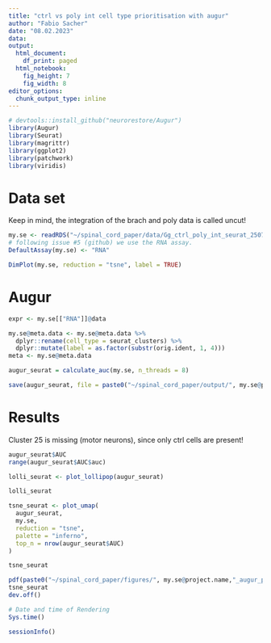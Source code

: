 ```yaml
---
title: "ctrl vs poly int cell type prioritisation with augur"
author: "Fabio Sacher"
date: "08.02.2023"
data:
output:
  html_document:
    df_print: paged
  html_notebook:
    fig_height: 7
    fig_width: 8
editor_options:
  chunk_output_type: inline
---
```


```r
# devtools::install_github("neurorestore/Augur")
library(Augur)
library(Seurat)
library(magrittr)
library(ggplot2)
library(patchwork)
library(viridis)
```

# Data set

Keep in mind, the integration of the brach and poly data is called uncut!

```r
my.se <- readRDS("~/spinal_cord_paper/data/Gg_ctrl_poly_int_seurat_250723.rds")
# following issue #5 (github) we use the RNA assay. 
DefaultAssay(my.se) <- "RNA"

DimPlot(my.se, reduction = "tsne", label = TRUE)

```

# Augur

```r
expr <- my.se[["RNA"]]@data

my.se@meta.data <- my.se@meta.data %>% 
  dplyr::rename(cell_type = seurat_clusters) %>% 
  dplyr::mutate(label = as.factor(substr(orig.ident, 1, 4)))
meta <- my.se@meta.data

augur_seurat = calculate_auc(my.se, n_threads = 8)

save(augur_seurat, file = paste0("~/spinal_cord_paper/output/", my.se@project.name,"_augur.Rda"))
```

# Results

Cluster 25 is missing (motor neurons), since only ctrl cells are present! 

```r

augur_seurat$AUC
range(augur_seurat$AUC$auc)

lolli_seurat <- plot_lollipop(augur_seurat)

lolli_seurat

```

```r

tsne_seurat <- plot_umap(
  augur_seurat,
  my.se,
  reduction = "tsne",
  palette = "inferno",
  top_n = nrow(augur_seurat$AUC)
)

tsne_seurat
```

```r
pdf(paste0("~/spinal_cord_paper/figures/", my.se@project.name,"_augur_prios_tsne.pdf"), width = 10, height = 5)
tsne_seurat
dev.off()
```

```r
# Date and time of Rendering
Sys.time()

sessionInfo()
```